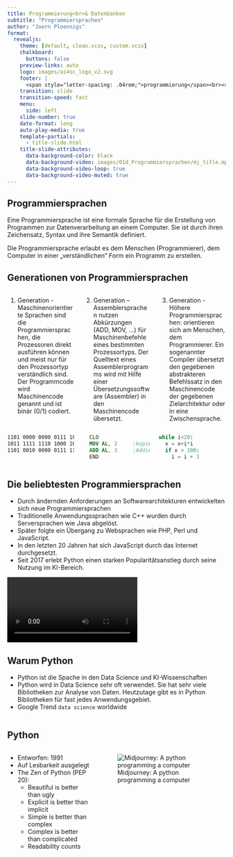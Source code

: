 ```yaml
---
title: Programmierung<br>& Datenbanken
subtitle: "Programmiersprachen"
author: "Joern Ploennigs"
format:
  revealjs:
    theme: [default, clean.scss, custom.scss]
    chalkboard: 
      buttons: false
    preview-links: auto
    logo: images/ai4sc_logo_v2.svg
    footer: |
      <span style="letter-spacing: .04rem;">programmierung</span><br><span style="letter-spacing: .0rem;">und datenbanken</span>
    transition: slide
    transition-speed: fast
    menu:
      side: left
    slide-number: true
    date-format: long
    auto-play-media: true
    template-partials:
      - title-slide.html
    title-slide-attributes:
      data-background-color: black
      data-background-video: images/01d_Programmiersprachen/mj_title.mp4
      data-background-video-loop: true
      data-background-video-muted: true
---
```


## Programmiersprachen

::: {.callout-note title="Definition: Programmiersprache"}
Eine Programmiersprache ist eine formale Sprache für die Erstellung von Programmen zur Datenverarbeitung an einem Computer. Sie ist durch ihren Zeichensatz, Syntax und ihre Semantik definiert.

Die Programmiersprache erlaubt es dem Menschen (Programmierer), dem Computer in einer „verständlichen” Form ein Programm zu erstellen.
:::



## Generationen von Programmiersprachen

:::: {.columns}
::: {.column width="33%"}
1. Generation - Maschinenorientierte Sprachen sind die Programmiersprachen, die Prozessoren direkt ausführen können und meist nur für den Prozessortyp verständlich sind. Der Programmcode wird Maschinencode genannt und ist binär (0/1) codiert. 
:::
::: {.column width="33%"}
2. Generation – Assemblersprachen nutzen Abkürzungen (ADD, MOV, …) für Maschinenbefehle eines bestimmten Prozessortyps. Der Quelltext eines Assemblerprogramms wird mit Hilfe einer Übersetzungssoftware (Assembler) in den Maschinencode übersetzt.
:::
::: {.column width="33%"}
3. Generation - Höhere Programmiersprachen: orientieren sich am Menschen, dem Programmierer. Ein sogenannter Compiler übersetzt den gegebenen abstrakteren Befehlssatz in den Maschinencode der gegebenen Zielarchitektur oder in eine Zwischensprache.
:::
::::
:::: {.columns}
::: {.column width="33%"}
```nasm
1101 0000 0000 0111 1011
1011 1111 1110 1000 1010
1101 0010 0000 0111 1111
```
:::
::: {.column width="33%"}
```nasm
  CLO
  MOV AL, 2     ;kopiert 2 in Register AL
  ADD AL, 3     ;Addiert 3 zu Register AL
  END
```
:::
::: {.column width="33%"}
```python
while i<20:
  x = x+i*i
  if x > 100:
    i = i + 3
```
:::
::::



## Die beliebtesten Programmiersprachen

- Durch ändernden Anforderungen an Softwarearchitekturen entwickelten sich neue Programmiersprachen
- Traditionelle Anwendungssprachen wie C++ wurden durch Serversprachen wie Java abgelöst.
- Später folgte ein Übergang zu Websprachen wie PHP, Perl und JavaScript.
- In den letzten 20 Jahren hat sich JavaScript durch das Internet durchgesetzt.
- Seit 2017 erlebt Python einen starken Popularitätsanstieg durch seine Nutzung im KI-Bereich.

![](../_images/top_prog_languages.mp4)

## Warum Python

- Python ist die Spache in den Data Science und KI-Wissenschaften
- Python wird in Data Science sehr oft verwendet. Sie hat sehr viele Bibliotheken zur Analyse von Daten. 
Heutzutage gibt es in Python Bibliotheken für fast jedes Anwendungsgebiet.
- Google Trend `data science` worldwide

<script type="text/javascript" src="https://ssl.gstatic.com/trends_nrtr/4116_RC01/embed_loader.js"></script>
::::: {.columns}
:::: {.column width="50%"}
<script type="text/javascript">
  trends.embed.renderExploreWidget("TIMESERIES", {"comparisonItem":[{"keyword":"/m/0jt3_q3","geo":"","time":"2004-01-01 2025-08-01"}],"category":0,"property":""}, {"exploreQuery":"date=all&q=%2Fm%2F0jt3_q3&hl=de","guestPath":"https://trends.google.de:443/trends/embed/"});
</script>
::::
:::: {.column width="50%"}
<script type="text/javascript">
  trends.embed.renderExploreWidget("TIMESERIES", {"comparisonItem":[{"keyword":"/m/05z1_","geo":"","time":"2004-01-01 2025-08-01"}],"category":0,"property":""}, {"exploreQuery":"date=all&q=%2Fm%2F05z1_","guestPath":"https://trends.google.de:443/trends/embed/"});
</script>
::::
:::::



## Python

:::: {.columns}
::: {.column width="40%"}
- Entworfen: 1991
- Auf Lesbarkeit ausgelegt
- The Zen of Python (PEP 20):
  - Beautiful is better than ugly
  - Explicit is better than implicit
  - Simple is better than complex
  - Complex is better than complicated
  - Readability counts
:::
::: {.column width="60%"}
<div class="midjourneyXX_frame">
![Midjourney: A python programming a computer](images/01d_Programmiersprachen/python.png){class="midjourneyXX"}
</div>
:::
::::

